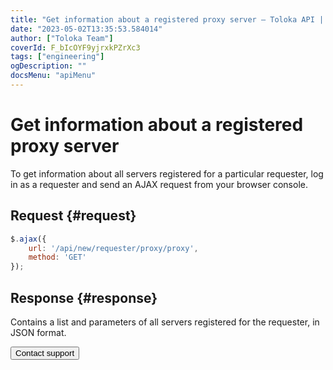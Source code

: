 ```yaml
---
title: "Get information about a registered proxy server — Toloka API | Toloka documentation"
date: "2023-05-02T13:35:53.584014"
author: ["Toloka Team"]
coverId: F_bIcOYF9yjrxkPZrXc3
tags: ["engineering"]
ogDescription: ""
docsMenu: "apiMenu"
---
```


# Get information about a registered proxy server

To get information about all servers registered for a particular requester, log in as a requester and send an AJAX request from your browser console.

## Request {#request}

```js
$.ajax({
    url: '/api/new/requester/proxy/proxy',
    method: 'GET'
});
```

## Response {#response}

Contains a list and parameters of all servers registered for the requester, in JSON format.

<Button themeColor="light" view="default" size="l" type="link" url="/docs/guide/troubleshooting/support?form-source=api-httpproxy-get-info">Contact support</Button>